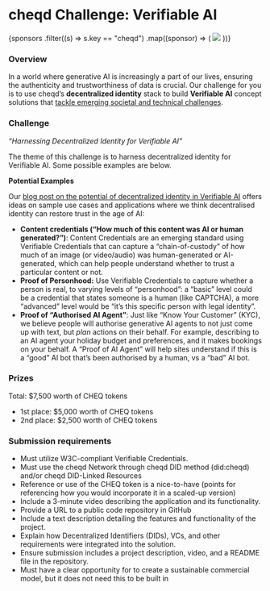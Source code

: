 
# cheqd Challenge: Verifiable AI

<div className={styles.sponsorsGrid}>
  {sponsors
    .filter((s) => s.key == "cheqd")
    .map((sponsor) => (
      <img src={sponsor.logo} />
    ))}
</div>

### Overview

In a world where generative AI is increasingly a part of our lives, ensuring the authenticity and trustworthiness of data is crucial. Our challenge for you is to use cheqd’s **decentralized identity** stack to build **Verifiable AI** concept solutions that [tackle emerging societal and technical challenges](https://blog.cheqd.io/verifiable-ai-by-cheqd-7975d296fc9d).

### Challenge

_“Harnessing Decentralized Identity for Verifiable AI”_

The theme of this challenge is to harness decentralized identity for Verifiable AI. Some possible examples are below.

**Potential Examples**

Our [blog post on the potential of decentralized identity in Verifiable AI](https://blog.cheqd.io/verifiable-ai-by-cheqd-7975d296fc9d) offers ideas on sample use cases and applications where we think decentralised identity can restore trust in the age of AI:

- **Content credentials (“How much of this content was AI or human generated?”)**: Content Credentials are an emerging standard using Verifiable Credentials that can capture a “chain-of-custody” of how much of an image (or video/audio) was human-generated or AI-generated, which can help people understand whether to trust a particular content or not.
- **Proof of Personhood:** Use Verifiable Credentials to capture whether a person is real, to varying levels of “personhood”: a “basic” level could be a credential that states someone is a human (like CAPTCHA), a more “advanced” level would be “it’s this specific person with legal identity”.
- **Proof of “Authorised AI Agent”**: Just like “Know Your Customer” (KYC), we believe people will authorise generative AI agents to not just come up with text, but _plan_ actions on their behalf. For example, describing to an AI agent your holiday budget and preferences, and it makes bookings on your behalf. A “Proof of AI Agent” will help sites understand if this is a “good” AI bot that’s been authorised by a human, vs a “bad” AI bot.

### Prizes

Total: $7,500 worth of CHEQ tokens

- 1st place: $5,000 worth of CHEQ tokens
- 2nd place: $2,500 worth of CHEQ tokens

### Submission requirements

- Must utilize W3C-compliant Verifiable Credentials.
- Must use the cheqd Network through cheqd DID method (did:cheqd) and/or cheqd DID-Linked Resources
- Reference or use of the CHEQ token is a nice-to-have (points for referencing how you would incorporate it in a scaled-up version)
- Include a 3-minute video describing the application and its functionality.
- Provide a URL to a public code repository in GitHub
- Include a text description detailing the features and functionality of the project.
- Explain how Decentralized Identifiers (DIDs), VCs, and other requirements were integrated into the solution.
- Ensure submission includes a project description, video, and a README file in the repository.
- Must have a clear opportunity for to create a sustainable commercial model, but it does not need this to be built in
